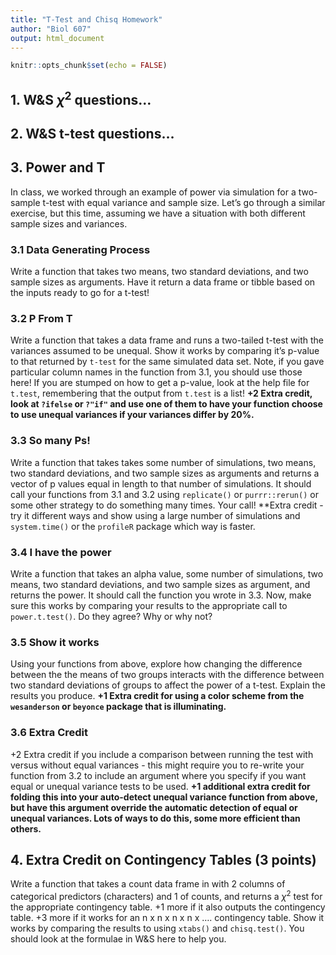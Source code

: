 ```yaml
---
title: "T-Test and Chisq Homework"
author: "Biol 607"
output: html_document
---
```


```r
knitr::opts_chunk$set(echo = FALSE)
```
<!-- next year, purge /data/05 from all -->
## 1. W&S $\chi^2$ questions...  
  
## 2. W&S t-test questions...  
  
## 3. Power and T

In class, we worked through an example of power via simulation for a two-sample t-test with equal variance and sample size. Let's go through a similar exercise, but this time, assuming we have a situation with both different sample sizes and variances.

### 3.1 Data Generating Process

Write a function that takes two means, two standard deviations, and two sample sizes as arguments. Have it return a data frame or tibble based on the inputs ready to go for a t-test!

### 3.2 P From T

Write a function that takes a data frame and runs a two-tailed t-test with the variances assumed to be unequal. Show it works by comparing it's p-value to that returned by `t-test` for the same simulated data set. Note, if you gave particular column names in the function from 3.1, you should use those here! If you are stumped on how to get a p-value, look at the help file for `t.test`, remembering that the output from `t.test` is a list! **+2 Extra credit, look at `?ifelse` or `?"if"` and use one of them to have your function choose to use unequal variances if your variances differ by 20%.** 


### 3.3 So many Ps!

Write a function that takes takes some number of simulations, two means, two standard deviations, and two sample sizes as arguments and returns a vector of p values equal in length to that number of simulations. It should call your functions from 3.1 and 3.2 using `replicate()` or `purrr::rerun()` or some other strategy to do something many times. Your call! **Extra credit - try it different ways and show using a large number of simulations and `system.time()` or the `profileR` package which way is faster.

### 3.4 I have the power

Write a function that takes an alpha value, some number of simulations, two means, two standard deviations, and two sample sizes as argument, and returns the power. It should call the function you wrote in 3.3. Now, make sure this works by comparing your results to the appropriate call to `power.t.test()`. Do they agree? Why or why not?


### 3.5 Show it works

Using your functions from above, explore how changing the difference between the the means of two groups interacts with the difference between two standard deviations of groups to affect the power of a t-test. Explain the results you produce. **+1 Extra credit for using a color scheme from the `wesanderson` or `beyonce` package that is illuminating.** 

### 3.6 Extra Credit

+2 Extra credit if you include a comparison between running the test with versus without equal variances - this might require you to re-write your function from 3.2 to include an argument where you specify if you want equal or unequal variance tests to be used. **+1 additional extra credit for folding this into your auto-detect unequal variance function from above, but have this argument override the automatic detection of equal or unequal variances. Lots of ways to do this, some more efficient than others.**

## 4. Extra Credit on Contingency Tables (3 points)
Write a function that takes a count data frame in with 2 columns of categorical predictors (characters) and 1 of counts, and returns a $\chi^2$ test for the appropriate contingency table. +1 more if it also outputs the contingency table. +3 more if it works for an n x n x n x n x .... contingency table. Show it works by comparing the results to using `xtabs()` and `chisq.test()`. You should look at the formulae in W&S here to help you.
